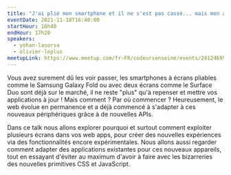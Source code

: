 ```yaml
---
title: "J'ai plié mon smartphone et il ne s'est pas cassé... mais mon app si :("
eventDate: 2021-11-18T16:40:00
startHour: 16h40
endHour: 17h20
speakers:
  - yohan-lasorsa
  - olivier-leplus
meetupLink: https://www.meetup.com/fr-FR/codeursenseine/events/281246952/
---
```


Vous avez surement dû les voir passer, les smartphones à écrans pliables comme le Samsung Galaxy Fold ou avec deux écrans comme le Surface Duo sont déjà sur le marché, il ne reste "plus" qu'à repenser et mettre vos applications à jour ! Mais comment ? Par où commencer ? Heureusement, le web évolue en permanence et a déjà commencé à s'adapter à ces nouveaux périphériques grâce à de nouvelles APIs.

Dans ce talk nous allons explorer pourquoi et surtout comment exploiter plusieurs écrans dans vos web apps, pour créer des nouvelles expériences via des fonctionnalités encore expérimentales. Nous allons aussi regarder comment adapter des applications existantes pour ces nouveaux appareils, tout en essayant d'éviter au maximum d'avoir à faire avec les bizarreries des nouvelles primitives CSS et JavaScript.
